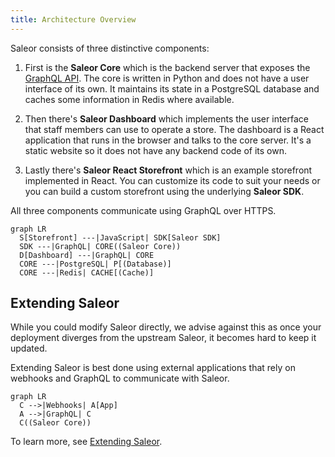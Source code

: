 ```yaml
---
title: Architecture Overview
---
```


Saleor consists of three distinctive components:

1. First is the **Saleor Core** which is the backend server that exposes the [GraphQL API](developer/getting-started/graphql.mdx). The core is written in Python and does not have a user interface of its own. It maintains its state in a PostgreSQL database and caches some information in Redis where available.

2. Then there's **Saleor Dashboard** which implements the user interface that staff members can use to operate a store. The dashboard is a React application that runs in the browser and talks to the core server. It's a static website so it does not have any backend code of its own.

3. Lastly there's **Saleor React Storefront** which is an example storefront implemented in React. You can customize its code to suit your needs or you can build a custom storefront using the underlying **Saleor SDK**.

All three components communicate using GraphQL over HTTPS.

```mermaid
graph LR
  S[Storefront] ---|JavaScript| SDK[Saleor SDK]
  SDK ---|GraphQL| CORE((Saleor Core))
  D[Dashboard] ---|GraphQL| CORE
  CORE ---|PostgreSQL| P[(Database)]
  CORE ---|Redis| CACHE[(Cache)]
```

## Extending Saleor

While you could modify Saleor directly, we advise against this as once your deployment diverges from the upstream Saleor, it becomes hard to keep it updated.

Extending Saleor is best done using external applications that rely on webhooks and GraphQL to communicate with Saleor.

```mermaid
graph LR
  C -->|Webhooks| A[App]
  A -->|GraphQL| C
  C((Saleor Core))
```

To learn more, see [Extending Saleor](developer/extending.mdx).
